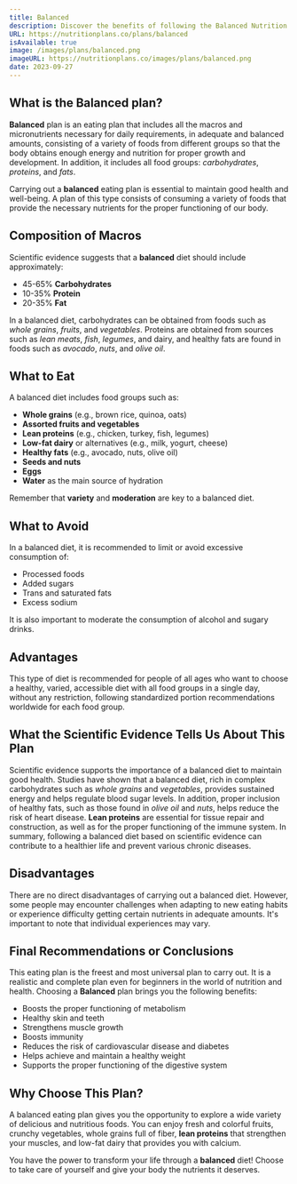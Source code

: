 ```yaml
---
title: Balanced
description: Discover the benefits of following the Balanced Nutrition Plan!
URL: https://nutritionplans.co/plans/balanced
isAvailable: true
image: /images/plans/balanced.png
imageURL: https://nutritionplans.co/images/plans/balanced.png
date: 2023-09-27
---
```


## What is the **Balanced** plan?

**Balanced** plan is an eating plan that includes all the macros and micronutrients necessary for daily requirements, in adequate and balanced amounts, consisting of a variety of foods from different groups so that the body obtains enough energy and nutrition for proper growth and development. In addition, it includes all food groups: _carbohydrates_, _proteins_, and _fats_.

Carrying out a **balanced** eating plan is essential to maintain good health and well-being. A plan of this type consists of consuming a variety of foods that provide the necessary nutrients for the proper functioning of our body.

## Composition of Macros

Scientific evidence suggests that a **balanced** diet should include approximately:

- 45-65% **Carbohydrates**
- 10-35% **Protein**
- 20-35% **Fat**

In a balanced diet, carbohydrates can be obtained from foods such as _whole grains_, _fruits_, and _vegetables_. Proteins are obtained from sources such as _lean meats_, _fish_, _legumes_, and dairy, and healthy fats are found in foods such as _avocado_, _nuts_, and _olive oil_.

## What to Eat

A balanced diet includes food groups such as:

- **Whole grains** (e.g., brown rice, quinoa, oats)
- **Assorted fruits and vegetables**
- **Lean proteins** (e.g., chicken, turkey, fish, legumes)
- **Low-fat dairy** or alternatives (e.g., milk, yogurt, cheese)
- **Healthy fats** (e.g., avocado, nuts, olive oil)
- **Seeds and nuts**
- **Eggs**
- **Water** as the main source of hydration

Remember that **variety** and **moderation** are key to a balanced diet.

## What to Avoid

In a balanced diet, it is recommended to limit or avoid excessive consumption of:

- Processed foods
- Added sugars
- Trans and saturated fats
- Excess sodium

It is also important to moderate the consumption of alcohol and sugary drinks.

## Advantages

This type of diet is recommended for people of all ages who want to choose a healthy, varied, accessible diet with all food groups in a single day, without any restriction, following standardized portion recommendations worldwide for each food group.

## What the Scientific Evidence Tells Us About This Plan

Scientific evidence supports the importance of a balanced diet to maintain good health. Studies have shown that a balanced diet, rich in complex carbohydrates such as _whole grains_ and _vegetables_, provides sustained energy and helps regulate blood sugar levels. In addition, proper inclusion of healthy fats, such as those found in _olive oil_ and _nuts_, helps reduce the risk of heart disease. **Lean proteins** are essential for tissue repair and construction, as well as for the proper functioning of the immune system. In summary, following a balanced diet based on scientific evidence can contribute to a healthier life and prevent various chronic diseases.

## Disadvantages

There are no direct disadvantages of carrying out a balanced diet. However, some people may encounter challenges when adapting to new eating habits or experience difficulty getting certain nutrients in adequate amounts. It's important to note that individual experiences may vary.

## Final Recommendations or Conclusions

This eating plan is the freest and most universal plan to carry out. It is a realistic and complete plan even for beginners in the world of nutrition and health. Choosing a **Balanced** plan brings you the following benefits:

- Boosts the proper functioning of metabolism
- Healthy skin and teeth
- Strengthens muscle growth
- Boosts immunity
- Reduces the risk of cardiovascular disease and diabetes
- Helps achieve and maintain a healthy weight
- Supports the proper functioning of the digestive system

## Why Choose This Plan?

A balanced eating plan gives you the opportunity to explore a wide variety of delicious and nutritious foods. You can enjoy fresh and colorful fruits, crunchy vegetables, whole grains full of fiber, **lean proteins** that strengthen your muscles, and low-fat dairy that provides you with calcium.

You have the power to transform your life through a **balanced** diet! Choose to take care of yourself and give your body the nutrients it deserves.
